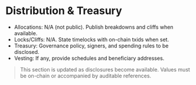 # Distribution & Treasury

- Allocations: N/A (not public). Publish breakdowns and cliffs when available.
- Locks/Cliffs: N/A. State timelocks with on-chain txids when set.
- Treasury: Governance policy, signers, and spending rules to be disclosed.
- Vesting: If any, provide schedules and beneficiary addresses.

> This section is updated as disclosures become available. Values must be on-chain or accompanied by auditable references.
